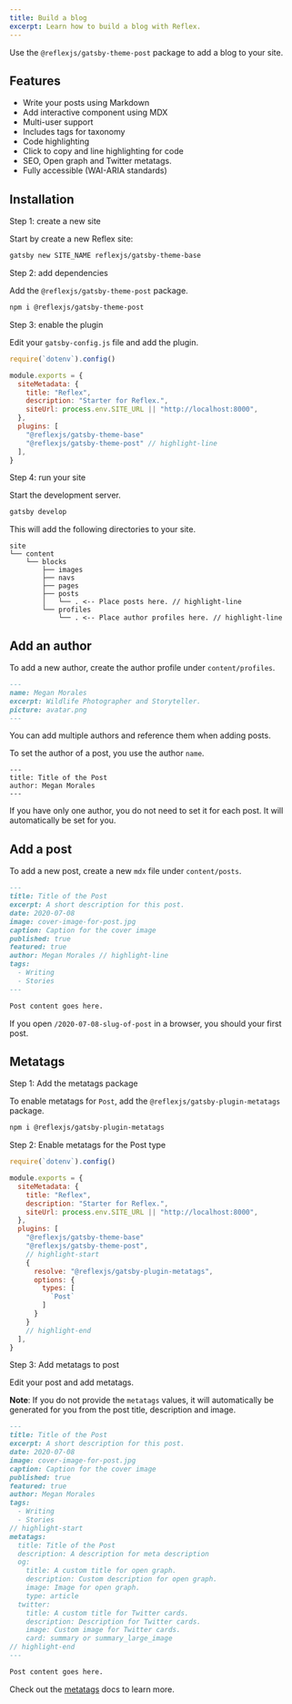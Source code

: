 ```yaml
---
title: Build a blog
excerpt: Learn how to build a blog with Reflex.
---
```


Use the `@reflexjs/gatsby-theme-post` package to add a blog to your site.

## Features

- Write your posts using Markdown
- Add interactive component using MDX
- Multi-user support
- Includes tags for taxonomy
- Code highlighting
- Click to copy and line highlighting for code
- SEO, Open graph and Twitter metatags.
- Fully accessible (WAI-ARIA standards)

## Installation

<P fontSize="xl" fontWeight="bold">
  Step 1: create a new site
</P>

Start by create a new Reflex site:

```sh
gatsby new SITE_NAME reflexjs/gatsby-theme-base
```

<P fontSize="xl" fontWeight="bold" pt="10">
  Step 2: add dependencies
</P>

Add the `@reflexjs/gatsby-theme-post` package.

```sh
npm i @reflexjs/gatsby-theme-post
```

<P fontSize="xl" fontWeight="bold" pt="10">
  Step 3: enable the plugin
</P>

Edit your `gatsby-config.js` file and add the plugin.

```js title=gatsby-config.js
require(`dotenv`).config()

module.exports = {
  siteMetadata: {
    title: "Reflex",
    description: "Starter for Reflex.",
    siteUrl: process.env.SITE_URL || "http://localhost:8000",
  },
  plugins: [
    "@reflexjs/gatsby-theme-base"
    "@reflexjs/gatsby-theme-post" // highlight-line
  ],
}
```

<P fontSize="xl" fontWeight="bold" pt="10">
  Step 4: run your site
</P>

Start the development server.

```sh
gatsby develop
```

This will add the following directories to your site.

```
site
└── content
    └── blocks
        ├── images
        ├── navs
        ├── pages
        ├── posts
        │   └── . <-- Place posts here. // highlight-line
        └── profiles
            └── . <-- Place author profiles here. // highlight-line
```

## Add an author

To add a new author, create the author profile under `content/profiles`.

```md title=content/profiles/megan-morales.mdx
---
name: Megan Morales
excerpt: Wildlife Photographer and Storyteller.
picture: avatar.png
---
```

You can add multiple authors and reference them when adding posts.

To set the author of a post, you use the author `name`.

```
---
title: Title of the Post
author: Megan Morales
---
```

If you have only one author, you do not need to set it for each post. It will automatically be set for you.

## Add a post

To add a new post, create a new `mdx` file under `content/posts`.

```md title=content/posts/2020-07-08-slug-of-post.mdx
---
title: Title of the Post
excerpt: A short description for this post.
date: 2020-07-08
image: cover-image-for-post.jpg
caption: Caption for the cover image
published: true
featured: true
author: Megan Morales // highlight-line
tags:
  - Writing
  - Stories
---

Post content goes here.
```

If you open `/2020-07-08-slug-of-post` in a browser, you should your first post.

## Metatags

<P fontSize="xl" fontWeight="bold">
  Step 1: Add the metatags package
</P>

To enable metatags for `Post`, add the `@reflexjs/gatsby-plugin-metatags` package.

```sh
npm i @reflexjs/gatsby-plugin-metatags
```

<P fontSize="xl" fontWeight="bold" pt="10">
  Step 2: Enable metatags for the Post type
</P>

```js title=gatsby-config.js
require(`dotenv`).config()

module.exports = {
  siteMetadata: {
    title: "Reflex",
    description: "Starter for Reflex.",
    siteUrl: process.env.SITE_URL || "http://localhost:8000",
  },
  plugins: [
    "@reflexjs/gatsby-theme-base"
    "@reflexjs/gatsby-theme-post",
    // highlight-start
    {
      resolve: "@reflexjs/gatsby-plugin-metatags",
      options: {
        types: [
          `Post`
        ]
      }
    }
    // highlight-end
  ],
}
```

<P fontSize="xl" fontWeight="bold" pt="10">
  Step 3: Add metatags to post
</P>

Edit your post and add metatags.

<Callout mb="10">

**Note**: If you do not provide the `metatags` values, it will automatically be generated for you from the post title, description and image.

</Callout >

```md title=content/posts/2020-07-08-slug-of-post.mdx
---
title: Title of the Post
excerpt: A short description for this post.
date: 2020-07-08
image: cover-image-for-post.jpg
caption: Caption for the cover image
published: true
featured: true
author: Megan Morales
tags:
  - Writing
  - Stories
// highlight-start
metatags:
  title: Title of the Post
  description: A description for meta description
  og:
    title: A custom title for open graph.
    description: Custom description for open graph.
    image: Image for open graph.
    type: article
  twitter:
    title: A custom title for Twitter cards.
    description: Description for Twitter cards.
    image: Custom image for Twitter cards.
    card: summary or summary_large_image
// highlight-end
---

Post content goes here.
```

Check out the [metatags](/docs/metatags) docs to learn more.
